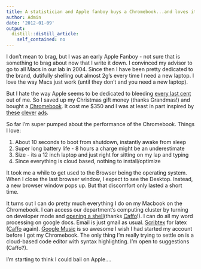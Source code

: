 ```yaml
---
title: A statistician and Apple fanboy buys a Chromebook...and loves it!
author: Admin
date: '2012-01-09'
output:
  distill::distill_article:
    self_contained: no
---
```


I don&#8217;t mean to brag, but I was an early Apple Fanboy - not sure that is something to brag about now that I write it down. I convinced my advisor to go to all Macs in our lab in 2004. Since then I have been pretty dedicated to the brand, dutifully shelling out almost 2g&#8217;s every time I need a new laptop. I love the way Macs just work (until they don&#8217;t and you need a new laptop).

But I hate the way Apple seems to be dedicated to bleeding <a href="http://simplystatistics.tumblr.com/post/13412260027/apple-this-is-ridiculous-you-gotta-upgrade-to" target="_blank">every last cent</a> out of me. So I saved up my Christmas gift money (thanks Grandmas!) and bought a <a href="https://www.google.com/intl/en/chromebook/" target="_blank">Chromebook</a>. It cost me $350 and I was at least in part inspired by <a href="http://www.youtube.com/watch?v=DazdIFMbC_4" target="_blank">these</a> <a href="http://www.youtube.com/watch?v=m0ISVHdzJsQ" target="_blank">clever</a> <a href="http://www.youtube.com/watch?v=EaI9hORJS4M" target="_blank">ads</a>.

So far I&#8217;m super pumped about the performance of the Chromebook. Things I love:

  1. About 10 seconds to boot from shutdown, instantly awake from sleep
  2. Super long battery life - 8 hours a charge might be an underestimate
  3. Size - its a 12 inch laptop and just right for sitting on my lap and typing
  4. Since everything is cloud based, nothing to install/optimize

It took me a while to get used to the Browser being the operating system. When I close the last browser window, I expect to see the Desktop. Instead, a new browser window pops up. But that discomfort only lasted a short time.

It turns out I can do pretty much everything I do on my Macbook on the Chromebook. I can access our department&#8217;s computing cluster by turning on developer mode and <a href="https://groups.google.com/forum/#!topic/chromebook-central/dZDs1GFdlzY" target="_blank">opening a shell</a>(thanks <a href="http://www.bcaffo.com/" target="_blank">Caffo</a>!). I can do all my word processing on google docs. Email is just gmail as usual. <a href="http://www.scribtex.com/" target="_blank">Scribtex</a> for latex (<a href="http://grants.nih.gov/grants/policy/pecase2010/BrianCaffo.jpg" target="_blank">Caffo</a> again). <a href="https://music.google.com/" target="_blank">Google Music</a> is so awesome I wish I had started my account before I got my Chromebook. The only thing I&#8217;m really trying to settle on is a cloud-based code editor with syntax highlighting. I&#8217;m open to suggestions (Caffo?).

I&#8217;m starting to think I could bail on Apple&#8230;.
